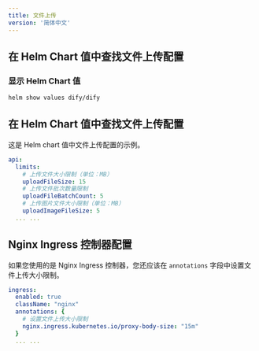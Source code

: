 ```yaml
---
title: 文件上传
version: '简体中文'
---
```


## 在 Helm Chart 值中查找文件上传配置

### 显示 Helm Chart 值

```bash
helm show values dify/dify
````

## 在 Helm Chart 值中查找文件上传配置
这是 Helm chart 值中文件上传配置的示例。

````yaml
api:
  limits:
    # 上传文件大小限制（单位：MB）
    uploadFileSize: 15
    # 上传文件批次数量限制
    uploadFileBatchCount: 5
    # 上传图片文件大小限制（单位：MB）
    uploadImageFileSize: 5
  ... ...
````


## Nginx Ingress 控制器配置

如果您使用的是 Nginx Ingress 控制器，您还应该在 `annotations` 字段中设置文件上传大小限制。

````yaml
ingress:
  enabled: true
  className: "nginx"
  annotations: {
    # 设置文件上传大小限制
    nginx.ingress.kubernetes.io/proxy-body-size: "15m"
  }
  ... ...
````
